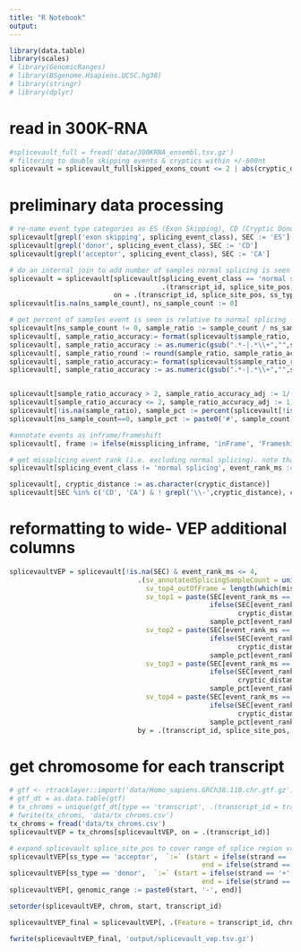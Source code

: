 ```yaml
---
title: "R Notebook"
output: 
---
```


```r
library(data.table)
library(scales)
# library(GenomicRanges)
# library(BSgenome.Hsapiens.UCSC.hg38)
# library(stringr)
# library(dplyr)
```
# read in 300K-RNA

```r
#splicevault_full = fread('data/300KRNA_ensembl.tsv.gz')
# filtering to double skipping events & cryptics within +/-600nt
splicevault = splicevault_full[skipped_exons_count <= 2 | abs(cryptic_distance) <= 600 | splicing_event_class == 'normal splicing']
```



# preliminary data processing
```r
# re-name event type categories as ES (Exon Skipping), CD (Cryptic Donor), CA (Cryptic Acceptor)
splicevault[grepl('exon skipping', splicing_event_class), SEC := 'ES']
splicevault[grepl('donor', splicing_event_class), SEC := 'CD']
splicevault[grepl('acceptor', splicing_event_class), SEC := 'CA']

# do an internal join to add number of samples normal splicing is seen in to every row
splicevault = splicevault[splicevault[splicing_event_class == 'normal splicing', 
                                      .(transcript_id, splice_site_pos, ss_type, ns_sample_count = sample_count)], 
                          on = .(transcript_id, splice_site_pos, ss_type)]
splicevault[is.na(ns_sample_count), ns_sample_count := 0]

# get percent of samples event is seen is relative to normal splicing - need to do some adjustment to get appropriate digits in percent form
splicevault[ns_sample_count != 0, sample_ratio := sample_count / ns_sample_count]
splicevault[, sample_ratio_accuracy:= format(splicevault$sample_ratio, scientific = TRUE)]
splicevault[, sample_ratio_accuracy := as.numeric(gsub(".*-|.*\\+","",sample_ratio_accuracy))]
splicevault[, sample_ratio_round := round(sample_ratio, sample_ratio_accuracy)]
splicevault[, sample_ratio_accuracy:= format(splicevault$sample_ratio_round, scientific = TRUE)]
splicevault[, sample_ratio_accuracy := as.numeric(gsub(".*-|.*\\+","",sample_ratio_accuracy))]


splicevault[sample_ratio_accuracy > 2, sample_ratio_accuracy_adj := 1/(10^(sample_ratio_accuracy - 2))]
splicevault[sample_ratio_accuracy <= 2, sample_ratio_accuracy_adj := 1]
splicevault[!is.na(sample_ratio), sample_pct := percent(splicevault[!is.na(sample_ratio)]$sample_ratio, accuracy = splicevault[!is.na(sample_ratio)]$sample_ratio_accuracy_adj)]
splicevault[ns_sample_count==0, sample_pct := paste0('#', sample_count)]

#annotate events as inframe/frameshift
splicevault[, frame := ifelse(missplicing_inframe, 'inFrame', 'Frameshift')]

# get missplicing event rank (i.e. excluding normal splicing). note that normal splicing isn't necessarily ranked 1 at every splice-site
splicevault[splicing_event_class != 'normal splicing', event_rank_ms := rowid(splice_site_pos, ss_type, transcript_id)]

splicevault[, cryptic_distance := as.character(cryptic_distance)]
splicevault[SEC %in% c('CD', 'CA') & ! grepl('\\-',cryptic_distance), cryptic_distance := paste0('+',cryptic_distance)]
```



# reformatting to wide- VEP additional columns

```r

splicevaultVEP = splicevault[!is.na(SEC) & event_rank_ms <= 4, 
                                .(sv_annotatedSplicingSampleCount = unique(ns_sample_count),
                                  sv_top4_outOfFrame = length(which(missplicing_inframe == 'FALSE')),
                                  sv_top1 = paste(SEC[event_rank_ms == 1], 
                                                  ifelse(SEC[event_rank_ms == 1] == 'ES', skipped_exons_id[event_rank_ms == 1], 
                                                         cryptic_distance[event_rank_ms == 1]), 
                                                  sample_pct[event_rank_ms == 1], frame[event_rank_ms == 1], sep = ';'),
                                  sv_top2 = paste(SEC[event_rank_ms == 2], 
                                                  ifelse(SEC[event_rank_ms == 2] == 'ES', skipped_exons_id[event_rank_ms == 2], 
                                                         cryptic_distance[event_rank_ms == 2]), 
                                                  sample_pct[event_rank_ms == 2], frame[event_rank_ms == 2], sep = ';'),
                                  sv_top3 = paste(SEC[event_rank_ms == 3], 
                                                  ifelse(SEC[event_rank_ms == 3] == 'ES', skipped_exons_id[event_rank_ms == 3], 
                                                         cryptic_distance[event_rank_ms == 3]), 
                                                  sample_pct[event_rank_ms == 3], frame[event_rank_ms == 3], sep = ';'),
                                  sv_top4 = paste(SEC[event_rank_ms == 4], 
                                                  ifelse(SEC[event_rank_ms == 4] == 'ES', skipped_exons_id[event_rank_ms == 4], 
                                                         cryptic_distance[event_rank_ms == 4]), 
                                                  sample_pct[event_rank_ms == 4], frame[event_rank_ms == 4], sep = ';')),
                                by = .(transcript_id, splice_site_pos, ss_type, strand)]
```

# get chromosome for each transcript

```r
# gtf <- rtracklayer::import('data/Homo_sapiens.GRCh38.110.chr.gtf.gz')
# gtf_dt = as.data.table(gtf)
# tx_chroms = unique(gtf_dt[type == 'transcript', .(transcript_id = transcript_id, chrom = paste0('chr', seqnames))])
# fwrite(tx_chroms, 'data/tx_chroms.csv')
tx_chroms = fread('data/tx_chroms.csv')
splicevaultVEP = tx_chroms[splicevaultVEP, on = .(transcript_id)]
```

```r

# expand splicevault splice_site_pos to cover range of splice region variant positions (-3:+8 for donor, -17:+3 for acceptor)
splicevaultVEP[ss_type == 'acceptor',  `:=` (start = ifelse(strand == '+', splice_site_pos - 16, splice_site_pos -3), 
                                                end = ifelse(strand == '+', splice_site_pos + 3, splice_site_pos + 16))]
splicevaultVEP[ss_type == 'donor',  `:=` (start = ifelse(strand == '+', splice_site_pos - 3, splice_site_pos -7), 
                                                end = ifelse(strand == '+', splice_site_pos + 7, splice_site_pos +3))]
splicevaultVEP[, genomic_range := paste0(start, '-', end)]

setorder(splicevaultVEP, chrom, start, transcript_id)

splicevaultVEP_final = splicevaultVEP[, .(Feature = transcript_id, chrom, genomic_range, sv_annotatedSplicingSampleCount, sv_top4_outOfFrame, sv_top1, sv_top2, sv_top3, sv_top4)]

fwrite(splicevaultVEP_final, 'output/splicevault_vep.tsv.gz')
```

